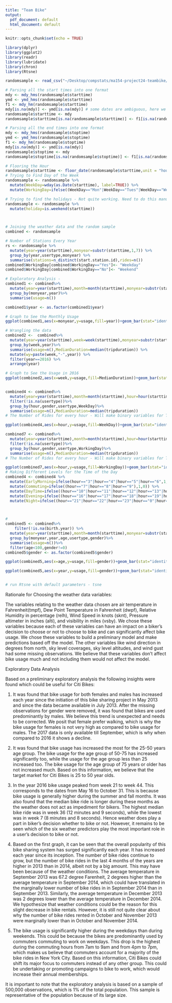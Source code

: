 ```yaml
---
title: "Team Bike"
output:
  pdf_document: default
  html_document: default
---
```


```r
knitr::opts_chunk$set(echo = TRUE)
```


```r
library(dplyr)
library(ggplot2)
library(readr)
library(lubridate)
library(chron)
library(Rtsne)

randomsample <- read_csv("~/Desktop/compstats/ma154-project24-teambike/final_project/randomsample.csv")
```



```r
# Parsing all the start times into one format
mdy <- mdy_hms(randomsample$starttime) 
ymd <- ymd_hms(randomsample$starttime) 
f1 <- mdy_hm(randomsample$starttime)
mdy[is.na(mdy)] <- ymd[is.na(mdy)] # some dates are ambiguous, here we give 
randomsample$starttime <- mdy
randomsample$starttime[is.na(randomsample$starttime)] <- f1[is.na(randomsample$starttime)]

# Parsing all the end times into one format 
mdy <- mdy_hms(randomsample$stoptime) 
ymd <- ymd_hms(randomsample$stoptime) 
f1 <- mdy_hm(randomsample$stoptime)
mdy[is.na(mdy)] <- ymd[is.na(mdy)] 
randomsample$stoptime <- mdy
randomsample$stoptime[is.na(randomsample$stoptime)] <- f1[is.na(randomsample$stoptime)]

# Flooring the Hour
randomsample$starttime <- floor_date(randomsample$starttime,unit = "hour")
# Trying to Find Day of the Week
randomsample <- randomsample %>%
  mutate(WeekDay=wday(as.Date(starttime), label=TRUE)) %>%
  mutate(WorkingDay=ifelse((WeekDay=="Mon"|WeekDay=="Tues"|WeekDay=="Wed"|WeekDay=="Thurs"|WeekDay=="Fri"),"Yes","No")) 

# Trying to find the holidays - Not quite working. Need to do this manually!
randomsample <- randomsample %>%
  mutate(holiday=is.weekend(starttime))



# Joining the weather data and the random sample
combined <- randomsample

# Number of Stations Every Year
rs <- randomsample %>%
  mutate(year=year(starttime),monyear=substr(starttime,1,7)) %>%
  group_by(year,usertype,monyear) %>%
  summarise(stations=n_distinct(start.station.id),rides=n())
combined$WorkingDay[combined$WorkingDay=="Yes"]<- "Weekday"
combined$WorkingDay[combined$WorkingDay=="No"]<- "Weekend"
```



```r
# Exploratory Analysis -
combined1 <- combined%>% 
  mutate(year=year(starttime),month=month(starttime),monyear=substr(starttime,1,7)) %>%
  group_by(monyear,year)%>%
  summarise(usage=n())

combined1$year <- as.factor(combined1$year)

# Graph to See the Monthly Usage
ggplot(combined1,aes(x=monyear,y=usage,fill=year))+geom_bar(stat="identity")+ theme(axis.text.x = element_text(angle = 90, hjust = 1)) +ggtitle("Bike Usage in Different Months (July 2013 to September 2017)")+ylab("Number of Bike Rides")+xlab("Month and Year")

# Wrangling the data
combined2 <-  combined%>% 
  mutate(year=year(starttime),week=week(starttime),monyear=substr(starttime,1,7)) %>%
  group_by(week,year)%>%
  summarise(usage=n(),MedianDuration=median(tripduration)) %>%
  mutate(wy=paste(week,"-",year)) %>%
  filter(year==2016) %>%
  arrange(year)

# Graph to See the Usage in 2016
ggplot(combined2,aes(x=week,y=usage,fill=MedianDuration))+geom_bar(stat="identity")+theme(axis.text.x = element_text(angle = 90, hjust = 1))+ggtitle("Weekly Bike Rides in 2016")+ylab("Usage")+xlab("Week")


combined4 <- combined%>% 
  mutate(year=year(starttime),month=month(starttime),hour=hour(starttime)) %>%
  filter(!is.na(usertype))%>%
  group_by(hour,gender,usertype,WeekDay)%>%
  summarise(usage=n(),MedianDuration=median(tripduration))
# The Number of Rides for every hour - Will make binary variables for TSNE Clustering then. 

ggplot(combined4,aes(x=hour,y=usage,fill=WeekDay))+geom_bar(stat="identity")+facet_grid(~WeekDay)+xlab("Hour of the Day")+ylab("Number of Bike Rides")+ggtitle("Bike Usage on Different Days")

combined7 <- combined%>% 
  mutate(year=year(starttime),month=month(starttime),hour=hour(starttime)) %>%
  filter(!is.na(usertype))%>%
  group_by(hour,gender,usertype,WorkingDay)%>%
  summarise(usage=n(),MedianDuration=median(tripduration))
# The Number of Rides for every hour - Will make binary variables for TSNE Clustering then. 

ggplot(combined7,aes(x=hour,y=usage,fill=WorkingDay))+geom_bar(stat="identity")+facet_grid(~WorkingDay)+scale_fill_manual(values=c("orange", "lightgreen"))+xlab("Hour of the Day")+ylab("Number of Bike Rides")+ggtitle("Bike Usage on Weekdays versus Weekends")
# Making Different Levels for the Time of the Day
combined4 <- combined4 %>%
  mutate(EarlyMorning=ifelse(hour=="3"|hour=="4"|hour=="5"|hour=="6",1,0)) %>%
  mutate(Commuting=ifelse((hour=="7"|hour=="8"|hour=="9"),1,0)) %>%
  mutate(DayTime=ifelse((hour=="10"|hour=="11"|hour=="12"|hour=="13"|hour=="14"|hour=="15"),1,0)) %>%
  mutate(Evening=ifelse((hour=="16"|hour=="17"|hour=="18"|hour=="19"|hour=="20"),1,0)) %>%
  mutate(Night=ifelse((hour=="21"|hour=="22"|hour=="23"|hour=="0"|hour=="1"|hour=="2"),1,0))



# 
combined5 <- combined%>% 
    filter(!is.na(birth.year)) %>%
  mutate(year=year(starttime),month=month(starttime),monyear=substr(starttime,1,7), age = 2017-birth.year) %>%
  group_by(monyear,year,age,usertype,gender)%>%
  summarise(usage=n())%>%
  filter(age<100,gender!=0)
combined5$gender <- as.factor(combined5$gender)

ggplot(combined5,aes(x=age,y=usage,fill=gender))+geom_bar(stat="identity")+facet_grid(~year)+ggtitle("Yearly Bike Usage by Age and Gender")+ylab("Number of Bike Rides")+xlab("Age")+scale_fill_manual(values=c("skyblue", "lightgreen"))+geom_vline(xintercept = 75,alpha=0.5)+geom_vline(xintercept = 25,alpha=0.5)

ggplot(combined5,aes(x=year,y=usage,fill=gender))+geom_bar(stat="identity")+theme(axis.text.x = element_text(angle = 90, hjust = 1))+facet_grid(~gender)+ggtitle("Yearly Bike Usage by Gender")+ylab("Number of Bike Rides")+xlab("Year")+scale_fill_manual(values=c("skyblue", "lightpink"))


# run Rtsne with default parameters - tsne 


```


Rationale for Choosing the weather data variables:

The variables relating to the weather data chosen are air temperature in Fahrenheit(tmpf), Dew Point Temperature in Fahrenheit (dwpf), Relative Humidity in percentage (relh), Wind Speed in knots (sknt), Pressure altimeter in inches (alti), and visibility in miles (vsby). We chose these variables because each of these variables can have an impact on a biker's decision to choose or not to choose to bike and can significantly affect bike usage. We chose these variables to build a preliminary model and make predictions based off the model. The other variables like wind direction in degrees from north, sky level coverages, sky level altitudes, and wind gust had some missing observations. We believe that these variables don't affect bike usage much and not including them would not affect the model. 

Exploratory Data Analysis 

Based on a preliminary exploratory analysis the following insights were found which could be useful for Citi Bikes: 

1) It was found that bike usage for both females and males has increased each year since the initiation of this bike sharing project in May 2013 and since the data became available in July 2013. After the missing observations for gender were removed, it was found that bikes are used predominantly by males. We believe this trend is unexpected and needs to be corrected. We posit that female prefer walking, which is why the bike usage for females is not very high as compared to bike usage for males. The 2017 data is only available till September, which is why when compared to 2016 it shows a decline.

2) It was found that bike usage has increased the most for the 25-50 years age group. The bike usage for the age group of 50-75 has increased significantly too, while the usage for the age group less than 25 increased too. The bike usage for the age group of 75 years or older has not increased much. Based on this information, we believe that the target market for Citi Bikes is 25 to 50 year olds. 

3) In the year 2016 bike usage peaked from week 21 to week 44. This corresponds to the dates from May 16 to October 31. This is because bike usage is generally higher during the summer and fall months. It was also found that the median bike ride is longer during these months as the weather does not act as impediment for bikers. The highest median bike ride was in week 36 (12 minutes and 9 seconds), while the lowest was in week 7 (8 minutes and 8 seconds). Hence weather does play a part in biker's decision whether to bike or not. However, it remains to be seen which of the six weather predictors play the most important role in a user's decision to bike or not. 

4) Based on the first graph, it can be seen that the overall popularity of this bike sharing system has surged significantly each year. It has increased each year since its inception. The number of bike rides continue to grow, but the number of bike rides in the last 4 months of the years are higher in 2013 than in 2014, albeit not by a big amount. This may have been because of the weather conditions. The average temperature in September 2013 was 67.2 degree Farenheit, 2 degrees higher than the average temperature in September 2014, which could have translated in the marginally lower number of bike rides in in September 2014 than in September 2013. Similarly, the average temperature in December 2013 was 2 degrees lower than the average temperature in December 2014. We hypothesize that weather conditions could be the reason for this slight decrease in bike rentals. However, it is still not quite clear about why the number of bike rides rented in October and November 2013 were marginally lower than in October and November 2014. 

5) The bike usage is significantly higher during the weekdays than during weekends. This could be because the bikes are predominantly used by commuters commuting to work on weekdays. This drop is the highest during the commuting hours from 7am to 9am and from 4pm to 7pm, which makes us believe that commuters account for a majority of the bike rides in New York City. Based on this information, Citi Bikes could shift its major focus to commuters instead of any other group. This could be undertaking or promoting campaigns to bike to work, which would increase their annual memberships. 

It is important to note that the exploratory analysis is based on a sample of 500,000 observations, which is 1% of the total population. This sample is representative of the population because of its large size. 



